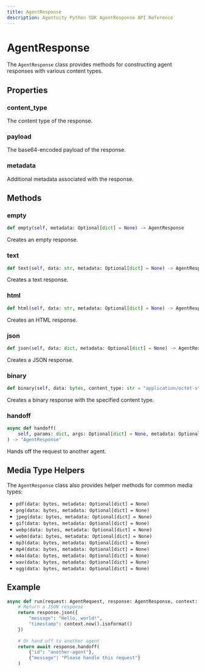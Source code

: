 ```yaml
---
title: AgentResponse
description: Agentuity Python SDK AgentResponse API Reference
---
```


# AgentResponse

The `AgentResponse` class provides methods for constructing agent responses with various content types.

## Properties

### content_type

The content type of the response.

### payload

The base64-encoded payload of the response.

### metadata

Additional metadata associated with the response.

## Methods

### empty

```python
def empty(self, metadata: Optional[dict] = None) -> AgentResponse
```

Creates an empty response.

### text

```python
def text(self, data: str, metadata: Optional[dict] = None) -> AgentResponse
```

Creates a text response.

### html

```python
def html(self, data: str, metadata: Optional[dict] = None) -> AgentResponse
```

Creates an HTML response.

### json

```python
def json(self, data: dict, metadata: Optional[dict] = None) -> AgentResponse
```

Creates a JSON response.

### binary

```python
def binary(self, data: bytes, content_type: str = "application/octet-stream", metadata: Optional[dict] = None) -> AgentResponse
```

Creates a binary response with the specified content type.

### handoff

```python
async def handoff(
    self, params: dict, args: Optional[dict] = None, metadata: Optional[dict] = None
) -> "AgentResponse"
```

Hands off the request to another agent.

## Media Type Helpers

The `AgentResponse` class also provides helper methods for common media types:

- `pdf(data: bytes, metadata: Optional[dict] = None)`
- `png(data: bytes, metadata: Optional[dict] = None)`
- `jpeg(data: bytes, metadata: Optional[dict] = None)`
- `gif(data: bytes, metadata: Optional[dict] = None)`
- `webp(data: bytes, metadata: Optional[dict] = None)`
- `webm(data: bytes, metadata: Optional[dict] = None)`
- `mp3(data: bytes, metadata: Optional[dict] = None)`
- `mp4(data: bytes, metadata: Optional[dict] = None)`
- `m4a(data: bytes, metadata: Optional[dict] = None)`
- `wav(data: bytes, metadata: Optional[dict] = None)`
- `ogg(data: bytes, metadata: Optional[dict] = None)`

## Example

```python
async def run(request: AgentRequest, response: AgentResponse, context: AgentContext):
    # Return a JSON response
    return response.json({
        "message": "Hello, world!",
        "timestamp": context.now().isoformat()
    })
    
    # Or hand off to another agent
    return await response.handoff(
        {"id": "another-agent"},
        {"message": "Please handle this request"}
    )
```

